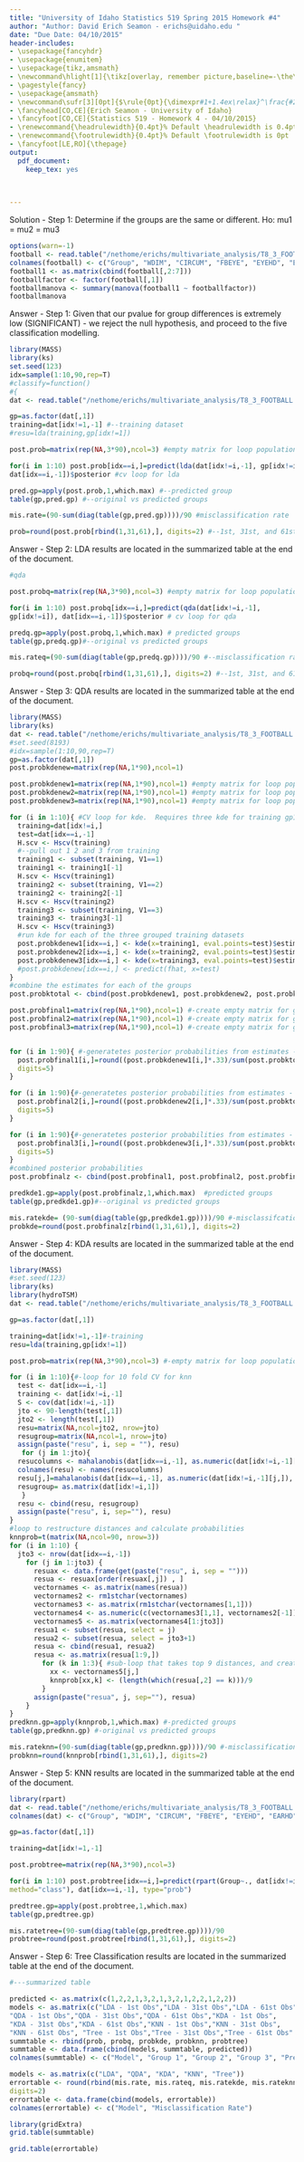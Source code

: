 ```yaml
---
title: "University of Idaho Statistics 519 Spring 2015 Homework #4"
author: "Author: David Erich Seamon - erichs@uidaho.edu "
date: "Due Date: 04/10/2015"
header-includes:
- \usepackage{fancyhdr}
- \usepackage{enumitem}
- \usepackage{tikz,amsmath}
- \newcommand\hlight[1]{\tikz[overlay, remember picture,baseline=-\the\dimexpr\fontdimen22\textfont2\relax]\node[rectangle,fill=blue!50,rounded corners,fill opacity = 0.2,draw,thick,text opacity =1] {$#1$};} 
- \pagestyle{fancy}
- \usepackage{amsmath}
- \newcommand\sufr[3][0pt]{$\rule{0pt}{\dimexpr#1+1.4ex\relax}^\frac{#2}{#3}$}
- \fancyhead[CO,CE]{Erich Seamon - University of Idaho}
- \fancyfoot[CO,CE]{Statistics 519 - Homework 4 - 04/10/2015}
- \renewcommand{\headrulewidth}{0.4pt}% Default \headrulewidth is 0.4pt
- \renewcommand{\footrulewidth}{0.4pt}% Default \footrulewidth is 0pt
- \fancyfoot[LE,RO]{\thepage}
output:
  pdf_document:
    keep_tex: yes
    
    

---
```


\noindent {\bf ASSIGNED PROBLEM: Fit the five classification models (LDQ, QDA, KDA, 9-nearest ngb, Tree) to the Football data (Table 8.3). For the five models, using a 10-CV (specify your set.seed()number for reproducibility), list your fitted model posterior probabilities and the resulting 10-CV error rates, both rounding to two decimal places. }

\bfseries

\setlength{\itemindent}{.5in}

Solution - Step 1: Determine if the groups are the same or different.  Ho: mu1 = mu2 = mu3

```r
options(warn=-1)
football <- read.table("/nethome/erichs/multivariate_analysis/T8_3_FOOTBALL.DAT")
colnames(football) <- c("Group", "WDIM", "CIRCUM", "FBEYE", "EYEHD", "EARHD", "JAW")
football1 <- as.matrix(cbind(football[,2:7]))
footballfactor <- factor(football[,1])
footballmanova <- summary(manova(football1 ~ footballfactor))
footballmanova
```

Answer - Step 1: Given that our pvalue for group differences is extremely low (SIGNIFICANT) - we reject the null hypothesis, and proceed to the five classification modelling.

\begin{verbatim}

\end{verbatim}

\bfseries
\noindent
\bf

\noindent {\bf Solution - Step 2: Linear Discriminant Analysis with 10-fold CV }


```r
library(MASS)
library(ks)
set.seed(123)
idx=sample(1:10,90,rep=T)
#classify=function()
#{
dat <- read.table("/nethome/erichs/multivariate_analysis/T8_3_FOOTBALL.DAT")

gp=as.factor(dat[,1])
training=dat[idx!=1,-1] #--training dataset
#resu=lda(training,gp[idx!=1])

post.prob=matrix(rep(NA,3*90),ncol=3) #empty matrix for loop population

for(i in 1:10) post.prob[idx==i,]=predict(lda(dat[idx!=i,-1], gp[idx!=i]), 
dat[idx==i,-1])$posterior #cv loop for lda

pred.gp=apply(post.prob,1,which.max) #--predicted group
table(gp,pred.gp) #--original vs predicted groups

mis.rate=(90-sum(diag(table(gp,pred.gp))))/90 #misclassification rate

prob=round(post.prob[rbind(1,31,61),], digits=2) #--1st, 31st, and 61st probabilities
```

Answer - Step 2: LDA results are located in the summarized table at the end of the document.

\begin{verbatim}

\end{verbatim}

\bfseries
\noindent
\bf

\noindent {\bf Solution - Step 3: Quadratic Discriminant Analysis with 10-fold CV }

```r
#qda

post.probq=matrix(rep(NA,3*90),ncol=3) #empty matrix for loop population

for(i in 1:10) post.probq[idx==i,]=predict(qda(dat[idx!=i,-1], 
gp[idx!=i]), dat[idx==i,-1])$posterior # cv loop for qda

predq.gp=apply(post.probq,1,which.max) # predicted groups
table(gp,predq.gp)#--original vs predicted groups

mis.rateq=(90-sum(diag(table(gp,predq.gp))))/90 #--misclassification rate

probq=round(post.probq[rbind(1,31,61),], digits=2) #--1st, 31st, and 61st probabilities
```

Answer - Step 3: QDA results are located in the summarized table at the end of the document.

\begin{verbatim}

\end{verbatim}

\bfseries
\noindent
\bf

\noindent {\bf Solution - Step 4: Kernel Discriminant Analysis with 10-fold CV }

```r
library(MASS)
library(ks)
dat <- read.table("/nethome/erichs/multivariate_analysis/T8_3_FOOTBALL.DAT")
#set.seed(8193)
#idx=sample(1:10,90,rep=T)
gp=as.factor(dat[,1])
post.probkdenew=matrix(rep(NA,1*90),ncol=1)

post.probkdenew1=matrix(rep(NA,1*90),ncol=1) #empty matrix for loop population
post.probkdenew2=matrix(rep(NA,1*90),ncol=1) #empty matrix for loop population
post.probkdenew3=matrix(rep(NA,1*90),ncol=1) #empty matrix for loop population

for (i in 1:10){ #CV loop for kde.  Requires three kde for training gp1, 2, and 3
  training=dat[idx!=i,]
  test=dat[idx==i,-1]
  H.scv <- Hscv(training)
  #--pull out 1 2 and 3 from training
  training1 <- subset(training, V1==1)
  training1 <- training1[-1]
  H.scv <- Hscv(training1)
  training2 <- subset(training, V1==2)
  training2 <- training2[-1]
  H.scv <- Hscv(training2)
  training3 <- subset(training, V1==3)
  training3 <- training3[-1]
  H.scv <- Hscv(training3)
  #run kde for each of the three grouped training datasets
  post.probkdenew1[idx==i,] <- kde(x=training1, eval.points=test)$estimate
  post.probkdenew2[idx==i,] <- kde(x=training2, eval.points=test)$estimate
  post.probkdenew3[idx==i,] <- kde(x=training3, eval.points=test)$estimate
  #post.probkdenew[idx==i,] <- predict(fhat, x=test)
}
#combine the estimates for each of the groups
post.probktotal <- cbind(post.probkdenew1, post.probkdenew2, post.probkdenew3)

post.probfinal1=matrix(rep(NA,1*90),ncol=1) #-create empty matrix for group 1
post.probfinal2=matrix(rep(NA,1*90),ncol=1) #-create empty matrix for group 2
post.probfinal3=matrix(rep(NA,1*90),ncol=1) #-create empty matrix for group 3


for (i in 1:90){ #-generatetes posterior probabilities from estimates - gp1
  post.probfinal1[i,]=round((post.probkdenew1[i,]*.33)/sum(post.probktotal[i,]/3), 
  digits=5)
}

for (i in 1:90){#-generatetes posterior probabilities from estimates - gp2
  post.probfinal2[i,]=round((post.probkdenew2[i,]*.33)/sum(post.probktotal[i,]/3), 
  digits=5)
}

for (i in 1:90){#-generatetes posterior probabilities from estimates - gp3
  post.probfinal3[i,]=round((post.probkdenew3[i,]*.33)/sum(post.probktotal[i,]/3), 
  digits=5)
}
#combined posterior probabilities
post.probfinalz <- cbind(post.probfinal1, post.probfinal2, post.probfinal3)

predkde1.gp=apply(post.probfinalz,1,which.max)  #predicted groups
table(gp,predkde1.gp)#--original vs predicted groups

mis.ratekde= (90-sum(diag(table(gp,predkde1.gp))))/90 #-misclassifcation rate
probkde=round(post.probfinalz[rbind(1,31,61),], digits=2)
```

Answer - Step 4: KDA results are located in the summarized table at the end of the document.

\begin{verbatim}

\end{verbatim}

\bfseries
\noindent
\bf

\noindent {\bf Solution - Step 5: Nearest Neighbor Classification - K = 9 }

```r
library(MASS)
#set.seed(123)
library(ks)
library(hydroTSM)
dat <- read.table("/nethome/erichs/multivariate_analysis/T8_3_FOOTBALL.DAT")

gp=as.factor(dat[,1])

training=dat[idx!=1,-1]#-training
resu=lda(training,gp[idx!=1])

post.prob=matrix(rep(NA,3*90),ncol=3) #-empty matrix for loop population

for (i in 1:10){#-loop for 10 fold CV for knn
  test <- dat[idx==i,-1]
  training <- dat[idx!=i,-1]
  S <- cov(dat[idx!=i,-1]) 
  jto <- 90-length(test[,1])
  jto2 <- length(test[,1])
  resu=matrix(NA,ncol=jto2, nrow=jto)
  resugroup=matrix(NA,ncol=1, nrow=jto)
  assign(paste("resu", i, sep = ""), resu)
   for (j in 1:jto){   
  resucolumns <- mahalanobis(dat[idx==i,-1], as.numeric(dat[idx!=i,-1][j,]), S)
  colnames(resu) <- names(resucolumns)
  resu[j,]=mahalanobis(dat[idx==i,-1], as.numeric(dat[idx!=i,-1][j,]), S)
  resugroup= as.matrix(dat[idx!=i,1])
   }
  resu <- cbind(resu, resugroup)
  assign(paste("resu", i, sep=""), resu)
}
#loop to restructure distances and calculate probabilities
knnprob=t(matrix(NA,ncol=90, nrow=3))
for (i in 1:10) {
  jto3 <- nrow(dat[idx==i,-1])
    for (j in 1:jto3) {
      resuax <- data.frame(get(paste("resu", i, sep = "")))
      resua <- resuax[order(resuax[,j]) , ]
      vectornames <- as.matrix(names(resua))
      vectornames2 <- rm1stchar(vectornames)
      vectornames3 <- as.matrix(rm1stchar(vectornames[1,1]))
      vectornames4 <- as.numeric(c(vectornames3[1,1], vectornames2[-1]))
      vectornames5 <- as.matrix(vectornames4[1:jto3])
      resua1 <- subset(resua, select = j)
      resua2 <- subset(resua, select = jto3+1)
      resua <- cbind(resua1, resua2)
      resua <- as.matrix(resua[1:9,])
        for (k in 1:3){ #sub-loop that takes top 9 distances, and creates probabilities
          xx <- vectornames5[j,]
          knnprob[xx,k] <- (length(which(resua[,2] == k)))/9
        }
      assign(paste("resua", j, sep=""), resua)
    }
}
predknn.gp=apply(knnprob,1,which.max) #-predicted groups
table(gp,predknn.gp) #-original vs predicted groups

mis.rateknn=(90-sum(diag(table(gp,predknn.gp))))/90 #-misclassification rate
probknn=round(knnprob[rbind(1,31,61),], digits=2)
```

Answer - Step 5: KNN results are located in the summarized table at the end of the document.

\begin{verbatim}

\end{verbatim}

\bfseries
\noindent
\bf

\noindent {\bf Solution - step 6: Tree Classification }


```r
library(rpart)
dat <- read.table("/nethome/erichs/multivariate_analysis/T8_3_FOOTBALL.DAT")
colnames(dat) <- c("Group", "WDIM", "CIRCUM", "FBEYE", "EYEHD", "EARHD", "JAW")

gp=as.factor(dat[,1])

training=dat[idx!=1,-1]

post.probtree=matrix(rep(NA,3*90),ncol=3)

for(i in 1:10) post.probtree[idx==i,]=predict(rpart(Group~., dat[idx!=i,], 
method="class"), dat[idx==i,-1], type="prob")

predtree.gp=apply(post.probtree,1,which.max)
table(gp,predtree.gp)

mis.ratetree=(90-sum(diag(table(gp,predtree.gp))))/90
probtree=round(post.probtree[rbind(1,31,61),], digits=2)

```

Answer - Step 6: Tree Classification results are located in the summarized table at the end of the document.

\begin{verbatim}

\end{verbatim}

\bfseries
\noindent
\bf

\noindent {\bf Final Summarized Table with all five classification model outputs.}

```r

#---summarized table

predicted <- as.matrix(c(1,2,2,1,3,2,1,3,2,1,2,2,1,2,2))
models <- as.matrix(c("LDA - 1st Obs","LDA - 31st Obs","LDA - 61st Obs",
"QDA - 1st Obs","QDA - 31st Obs","QDA - 61st Obs","KDA - 1st Obs",
"KDA - 31st Obs","KDA - 61st Obs","KNN - 1st Obs","KNN - 31st Obs",
"KNN - 61st Obs", "Tree - 1st Obs","Tree - 31st Obs","Tree - 61st Obs" ))
summtable <- rbind(prob, probq, probkde, probknn, probtree)
summtable <- data.frame(cbind(models, summtable, predicted))
colnames(summtable) <- c("Model", "Group 1", "Group 2", "Group 3", "Predicted Group")

models <- as.matrix(c("LDA", "QDA", "KDA", "KNN", "Tree"))
errortable <- round(rbind(mis.rate, mis.rateq, mis.ratekde, mis.rateknn, mis.ratetree), 
digits=2)
errortable <- data.frame(cbind(models, errortable))
colnames(errortable) <- c("Model", "Misclassification Rate")

library(gridExtra)
grid.table(summtable)
```

\bfseries
\noindent
\bf

```r
grid.table(errortable)
```
